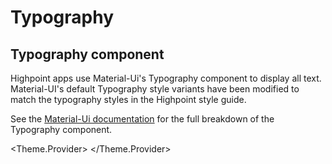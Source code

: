 
<Meta title='Standardization|General/Typography' />

# Typography

## Typography component

Highpoint apps use Material-Ui's Typography component to display all text. Material-UI's default Typography style variants have been modified to match the typography styles in the Highpoint style guide.

See the [Material-Ui documentation](https://material-ui.com/api/typography/) for the full breakdown of the Typography component.

<Theme.Provider>
<Grid container spacing={1} >
    <Typo 
        variant='h1'
        title='Header 1'
        description='Font size: 32 / Line space: 32 / Character space: -0.8 / Weight: Light'
    />
    <Typo 
        variant='h2'
        title='Header 2'
        description='Font size: 22 / Line space: 22 / Character space: -0.2 / Weight: Text'
    />
    <Typo 
        variant='h3'
        title='Header 3'
        description='Font size: 18 / Line space: 18 / Character space: 0 / Weight: Text'
    />
    <Typo 
        variant='h4'
        title='Header 4'
        description='Font size: 12 / Line space: 12 / Character space: 0.8 / Weight: Semibold / Uppercase'
    />
    <Typo 
        variant='body1'
        title='Basic'
        description='Font size: 15 / Line space: 15 / Character space: 0 / Weight: Text'
    />
    <Typo 
        variant='body2'
        title='Small'
        description='Font size: 14 / Line space: 14 / Character space: 0 / Weight: Text'
    />
    <Typo 
        variant='caption'
        title='Tiny'
        description='Font size: 12 / Line space: 12 / Character space: 0 / Weight: Text'
    />
</Grid>
</Theme.Provider>
